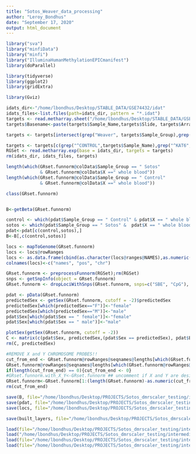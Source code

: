 ```yaml
---
title: "Sotos_Weaver_data_processing"
author: "Leroy_Bondhus"
date: "September 17, 2020"
output: html_document
---
```



```r
library("sva")
library("minfiData")
library("minfi")
library("IlluminaHumanMethylationEPICmanifest")
library(doParallel)

library(tidyverse)
library(ggplot2)
library(gridExtra)

library(Gviz)
```


```r
idats_dir<-"/home/lbondhus/Desktop/STABLE_DATA/GSE74432/idat"
idats_files<-list.files(path=idats_dir, pattern = "*.idat")
targets <- read.metharray.sheet("/home/lbondhus/Desktop/STABLE_DATA/GSE74432/data_table/", pattern = "Formatted", verbose = TRUE)
targets$Basename<-paste(targets$Sample_Name,targets$Slide, targets$Array, sep = "_")  

targets <- targets[intersect(grep("Weaver", targets$Sample_Group),grep("blood", targets$X)),]

targets <- targets[c(grep("^CONTROL",targets$Sample_Name),grep("^KAT6",targets$Sample_Name)),]
RGSet <- read.metharray.exp(base = idats_dir, targets = targets)
rm(idats_dir, idats_files, targets)
```

```r
length(which(GRset.funnorm@colData$Sample_Group == " Sotos"
             & GRset.funnorm@colData$X ==" whole blood"))
length(which(GRset.funnorm@colData$Sample_Group == " Control"
             & GRset.funnorm@colData$X ==" whole blood"))

class(GRset.funnorm)


B<-getBeta(GRset.funnorm)

control <- which(pdat$Sample_Group == " Control" & pdat$X == " whole blood")
sotos <- which(pdat$Sample_Group == " Sotos" &  pdat$X == " whole blood")
pdat<-pdat[c(control,sotos),]
B<-B[,c(control,sotos)]

locs <- mapToGenome(GRset.funnorm)
locs <- locs@rowRanges
locs <- as.data.frame(cbind(as.character(locs@ranges@NAMES),as.numeric(as.character(locs@ranges@start)),as.character(locs@seqnames)))
colnames(locs)<-c("names", "pos", "chr")

```


```r
GRset.funnorm <- preprocessFunnorm(RGSet);rm(RGSet)
snps <- getSnpInfo(object = GRset.funnorm)
GRset.funnorm <- dropLociWithSnps(GRset.funnorm, snps=c("SBE", "CpG"), maf=0);rm(snps)

```

```r
pdat <- pData(GRset.funnorm)
predictedSex <- getSex(GRset.funnorm, cutoff = -2)$predictedSex
predictedSex[which(predictedSex=="F")]<-"female"
predictedSex[which(predictedSex=="M")]<-"male"
pdat$Sex[which(pdat$Sex == " female")]<-"female"
pdat$Sex[which(pdat$Sex == " male")]<-"male"

plotSex(getSex(GRset.funnorm, cutoff = -2))
C <- matrix(c(pdat$Sex, predictedSex,(pdat$Sex == predictedSex), pdat$Basename), nrow = length(predictedSex), ncol=4);C
rm(C, predictedSex)
```

```r
#REMOVE X and Y CHROMOSOME PROBES!!
cut_from_end <- GRset.funnorm@rowRanges@seqnames@lengths[which(GRset.funnorm@rowRanges@seqnames@values=="chrX")] +
GRset.funnorm@rowRanges@seqnames@lengths[which(GRset.funnorm@rowRanges@seqnames@values=="chrY")]
if(length(cut_from_end) == 0){cut_from_end <- 0}
#GRset.funnorm.with_X_Y<-GRset.funnorm ## uncomment if X and Y are desired
GRset.funnorm<-GRset.funnorm[1:(length(GRset.funnorm)-as.numeric(cut_from_end)),]
rm(cut_from_end)
```



```r
save(B, file="/home/lbondhus/Desktop/PROJECTS/Sotos_dmrscaler_testing/intermediate_data/B_sotos") ## large : delete file when done working with it in short term
save(pdat, file="/home/lbondhus/Desktop/PROJECTS/Sotos_dmrscaler_testing/intermediate_data/pdat_sotos")
save(locs, file="/home/lbondhus/Desktop/PROJECTS/Sotos_dmrscaler_testing/intermediate_data/pdat_locs")

save(built_layers, file="/home/lbondhus/Desktop/PROJECTS/Sotos_dmrscaler_testing/intermediate_data/built_layers")

load(file="/home/lbondhus/Desktop/PROJECTS/Sotos_dmrscaler_testing/intermediate_data/B_sotos")
load("/home/lbondhus/Desktop/PROJECTS/Sotos_dmrscaler_testing/intermediate_data/pdat_sotos")
load(file="/home/lbondhus/Desktop/PROJECTS/Sotos_dmrscaler_testing/intermediate_data/pdat_locs")
load(file="/home/lbondhus/Desktop/PROJECTS/Sotos_dmrscaler_testing/intermediate_data/built_layers")

```






